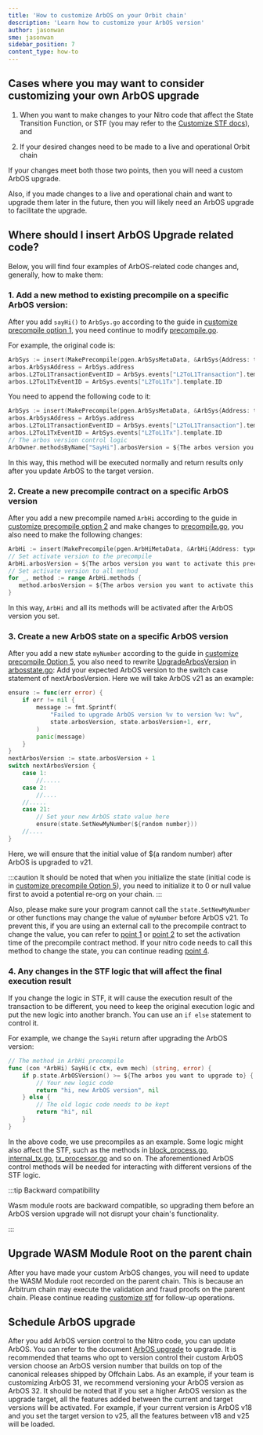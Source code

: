 ```yaml
---
title: 'How to customize ArbOS on your Orbit chain'
description: 'Learn how to customize your ArbOS version'
author: jasonwan
sme: jasonwan
sidebar_position: 7
content_type: how-to
---
```



<CustomizeCautionBannerPartial />

## Cases where you may want to consider customizing your own ArbOS upgrade

1. When you want to make changes to your Nitro code that affect the State Transition Function, or STF (you may refer to the [Customize STF docs](./customize-stf.mdx#introduction)), and

2. If your desired changes need to be made to a live and operational Orbit chain

If your changes meet both those two points, then you will need a custom ArbOS upgrade.

Also, if you made changes to a live and operational chain and want to upgrade them later in the future, then you will likely need an ArbOS upgrade to facilitate the upgrade.

## Where should I insert ArbOS Upgrade related code?

Below, you will find four examples of ArbOS-related code changes and, generally, how to make them:

### 1. Add a new method to existing precompile on a specific ArbOS version:

After you add `sayHi()` to `ArbSys.go` according to the guide in [customize precompile option 1](./customize-precompile.mdx#option-1-add-new-methods-to-an-existing-precompile),
you need continue to modify [precompile.go][precompile_main_file_link].

For example, the original code is:

```go
ArbSys := insert(MakePrecompile(pgen.ArbSysMetaData, &ArbSys{Address: types.ArbSysAddress}))
arbos.ArbSysAddress = ArbSys.address
arbos.L2ToL1TransactionEventID = ArbSys.events["L2ToL1Transaction"].template.ID
arbos.L2ToL1TxEventID = ArbSys.events["L2ToL1Tx"].template.ID
```

You need to append the following code to it:

```go
ArbSys := insert(MakePrecompile(pgen.ArbSysMetaData, &ArbSys{Address: types.ArbSysAddress}))
arbos.ArbSysAddress = ArbSys.address
arbos.L2ToL1TransactionEventID = ArbSys.events["L2ToL1Transaction"].template.ID
arbos.L2ToL1TxEventID = ArbSys.events["L2ToL1Tx"].template.ID
// The arbos version control logic
ArbOwner.methodsByName["SayHi"].arbosVersion = ${The arbos version you want to activate this method}
```

In this way, this method will be executed normally and return results only after you update ArbOS to the target version.

### 2. Create a new precompile contract on a specific ArbOS version

After you add a new precompile named `ArbHi` according to the guide in [customize precompile option 2](./customize-precompile.mdx#option-2-create-a-new-precompile) and make changes to [precompile.go][precompile_main_file_link],
you also need to make the following changes:

```go
ArbHi := insert(MakePrecompile(pgen.ArbHiMetaData, &ArbHi{Address: types.ArbHiAddress})) // types.ArbHiAddress here is an example address
// Set activate version to the precompile
ArbHi.arbosVersion = ${The arbos version you want to activate this precompile}
// Set activate version to all method
for _, method := range ArbHi.methods {
   method.arbosVersion = ${The arbos version you want to activate this precompile}
}
```

In this way, `ArbHi` and all its methods will be activated after the ArbOS version you set.

### 3. Create a new ArbOS state on a specific ArbOS version

After you add a new state `myNumber` according to the guide in [customize precompile Option 5](./customize-precompile.mdx#option-5-call-and-modify-state), you also need to rewrite [UpgradeArbosVersion][arbosstate_updatearbosversion_method_link] in [arbosstate.go][arbosstate_file_link]:
Add your expected ArbOS version to the switch case statement of nextArbosVersion. Here we will take ArbOS v21 as an example:

```go
ensure := func(err error) {
    if err != nil {
        message := fmt.Sprintf(
            "Failed to upgrade ArbOS version %v to version %v: %v",
            state.arbosVersion, state.arbosVersion+1, err,
        )
        panic(message)
    }
}
nextArbosVersion := state.arbosVersion + 1
switch nextArbosVersion {
    case 1:
        //.....
    case 2:
        //....
    //.....
    case 21:
        // Set your new ArbOS state value here
        ensure(state.SetNewMyNumber(${random number}))
    //....
}
```

Here, we will ensure that the initial value of $(a random number) after ArbOS is upgraded to v21.

:::caution
It should be noted that when you initialize the state (initial code is in [customize precompile Option 5](./customize-precompile.mdx#option-5-call-and-modify-state)), you need to initialize it to 0 or null value first to avoid a potential re-org on your chain.
:::

Also, please make sure your program cannot call the `state.SetNewMyNumber` or other functions may change the value of `myNumber` before ArbOS v21.
To prevent this, if you are using an external call to the precompile contract to change the value, you can refer to [point 1](./customize-arbos.mdx#1-add-a-new-method-to-existing-precompile-on-a-specific-arbos-version) or
[point 2](./customize-arbos.mdx#2-create-a-new-precompile-contract-on-a-specific-arbos-version) to set the activation time of the precompile contract method.
If your nitro code needs to call this method to change the state, you can continue reading [point 4](./customize-arbos.mdx#4-any-changes-in-the-stf-logic-that-will-affect-the-final-execution-result).

### 4. Any changes in the STF logic that will affect the final execution result

If you change the logic in STF, it will cause the execution result of the transaction to be different,
you need to keep the original execution logic and put the new logic into another branch.
You can use an `if else` statement to control it.

For example, we change the `SayHi` return after upgrading the ArbOS version:

```go
// The method in ArbHi precompile
func (con *ArbHi) SayHi(c ctx, evm mech) (string, error) {
    if p.state.ArbOSVersion() >= ${The arbos you want to upgrade to} {
        // Your new logic code
        return "hi, new ArbOS version", nil
    } else {
        // The old logic code needs to be kept
        return "hi", nil
    }
}
```

In the above code, we use precompiles as an example. Some logic might also affect the STF, such as the methods in [block_process.go][block_processor_file_link], [internal_tx.go][internal_tx_file_link], [tx_processor.go][tx_processor_file_link] and so on.
The aforementioned ArbOS control methods will be needed for interacting with different versions of the STF logic.

:::tip Backward compatibility

Wasm module roots are backward compatible, so upgrading them before an ArbOS version upgrade will not disrupt your chain's functionality.

:::

## Upgrade WASM Module Root on the parent chain

After you have made your custom ArbOS changes, you will need to update the WASM Module root recorded on the parent chain. This is because an Arbitrum chain may execute the validation and fraud proofs on the parent chain.
Please continue reading [customize stf](./customize-stf.mdx#step-3-run-the-node-without-fraud-proofs) for follow-up operations.

## Schedule ArbOS upgrade

After you add ArbOS version control to the Nitro code, you can update ArbOS. You can refer to the document [ArbOS upgrade](/launch-orbit-chain/02-configure-your-chain/common-configurations/arbos-upgrade.md) to upgrade. It is recommended that teams who opt to version control their custom ArbOS version choose an ArbOS version number that builds on top of the canonical releases shipped by Offchain Labs. As an example, if your team is customizing ArbOS 31, we recommend versioning your ArbOS version as ArbOS 32.
It should be noted that if you set a higher ArbOS version as the upgrade target, all the features added between the current and target versions will be activated.
For example, if your current version is ArbOS v18 and you set the target version to v25, all the features between v18 and v25 will be loaded.

[precompile_main_file_link]: https://github.com/OffchainLabs/@@nitroRepositorySlug=nitro@@/blob/@@nitroVersionTag=v3.5.2@@/@@nitroPathToPrecompiles=precompiles@@/precompile.go
[arbosstate_file_link]: https://github.com/OffchainLabs/@@nitroRepositorySlug=nitro@@/blob/v3.1.0/@@nitroPathToArbosState=arbos/arbosState@@/arbosstate.go
[arbosstate_updatearbosversion_method_link]: https://github.com/OffchainLabs/@@nitroRepositorySlug=nitro@@/blob/v3.1.0/arbos/@@nitroPathToArbosState=arbos/arbosState@@/arbosstate.go#L253
[block_processor_file_link]: https://github.com/OffchainLabs/@@nitroRepositorySlug=nitro@@/blob/@@nitroVersionTag=v3.5.2@@/@@nitroPathToArbos=arbos@@/block_processor.go
[internal_tx_file_link]: https://github.com/OffchainLabs/@@nitroRepositorySlug=nitro@@/blob/@@nitroVersionTag=v3.5.2@@/@@nitroPathToArbos=arbos@@/internal_tx.go
[tx_processor_file_link]: https://github.com/OffchainLabs/@@nitroRepositorySlug=nitro@@/blob/@@nitroVersionTag=v3.5.2@@/@@nitroPathToArbos=arbos@@/tx_processor.go
